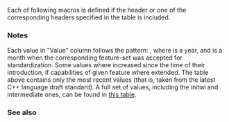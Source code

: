 {{title|Library feature-test macros {{mark since c++20}}}}
{{cpp/utility/navbar}}

Each of following macros is defined if the header {{header|version}} or one of the corresponding headers specified in the table is included.

{{include editlink|cpp/utility/feature test}}

{{cpp/utility/feature test}}

===Notes===
Each value in "Value" column follows the pattern: {{c/core|"yyyymmL"}}, where {{c/core|"yyyy"}} is a year, and {{c/core|"mm"}} is a month when the corresponding feature-set was accepted for standardization. Some values where increased since the time of their introduction, if capabilities of given feature where extended. The table above contains only the most recent values (that is, taken from the latest C++ language draft standard). A full set of values, including the initial and intermediate ones, can be found in [[cpp/feature test#Library features|this table]].

===See also===
{{dsc begin}}
{{dsc|[[cpp/feature_test|'''Feature testing''']] {{mark c++20}}|A set of preprocessor macros to test the corresponding to C++ language and library features}}
{{dsc see cpp|cpp/freestanding#Requirements on standard library headers|Headers required for a freestanding implementation|nomono=true}}
{{dsc see cpp|cpp/preprocessor/replace#Predefined macros|Predefined Macro Symbols|nomono=true}}
{{dsc end}}

{{langlinks|es|ja|ru|zh}}